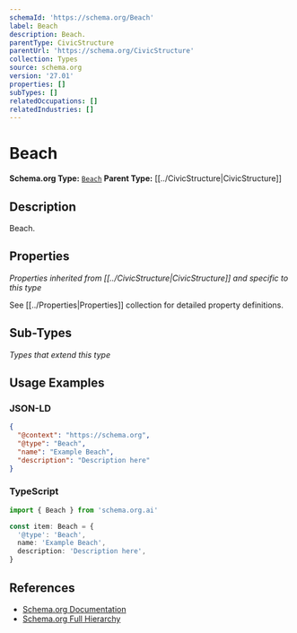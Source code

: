 ```yaml
---
schemaId: 'https://schema.org/Beach'
label: Beach
description: Beach.
parentType: CivicStructure
parentUrl: 'https://schema.org/CivicStructure'
collection: Types
source: schema.org
version: '27.01'
properties: []
subTypes: []
relatedOccupations: []
relatedIndustries: []
---
```

# Beach

**Schema.org Type:** [`Beach`](https://schema.org/Beach)
**Parent Type:** [[../CivicStructure|CivicStructure]]

## Description

Beach.

## Properties

*Properties inherited from [[../CivicStructure|CivicStructure]] and specific to this type*

See [[../Properties|Properties]] collection for detailed property definitions.

## Sub-Types

*Types that extend this type*

## Usage Examples

### JSON-LD

```json
{
  "@context": "https://schema.org",
  "@type": "Beach",
  "name": "Example Beach",
  "description": "Description here"
}
```

### TypeScript

```typescript
import { Beach } from 'schema.org.ai'

const item: Beach = {
  '@type': 'Beach',
  name: 'Example Beach',
  description: 'Description here',
}
```

## References

- [Schema.org Documentation](https://schema.org/Beach)
- [Schema.org Full Hierarchy](https://schema.org/docs/full.html)
